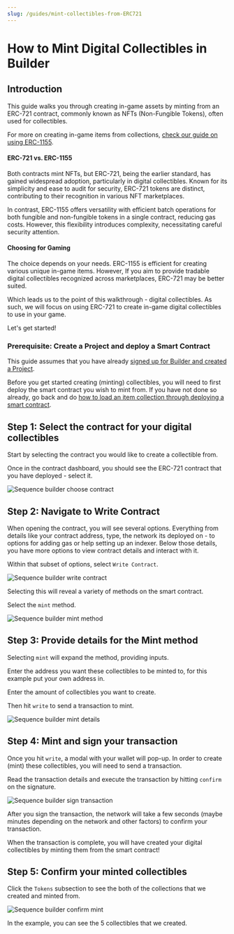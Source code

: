 ```yaml
---
slug: /guides/mint-collectibles-from-ERC721
---
```


# How to Mint Digital Collectibles in Builder

## Introduction

This guide walks you through creating in-game assets by minting from an ERC-721 contract, commonly known as NFTs (Non-Fungible Tokens), often used for collectibles.

For more on creating in-game items from collections, [check our guide on using ERC-1155](/builder/mint-items-from-ERC1155).

#### ERC-721 vs. ERC-1155

Both contracts mint NFTs, but ERC-721, being the earlier standard, has gained widespread adoption, particularly in digital collectibles. Known for its simplicity and ease to audit for security, ERC-721 tokens are distinct, contributing to their recognition in various NFT marketplaces.

In contrast, ERC-1155 offers versatility with efficient batch operations for both fungible and non-fungible tokens in a single contract, reducing gas costs. However, this flexibility introduces complexity, necessitating careful security attention.

#### Choosing for Gaming

The choice depends on your needs. ERC-1155 is efficient for creating various unique in-game items. However, If you aim to provide tradable digital collectibles recognized across marketplaces, ERC-721 may be better suited.

Which leads us to the point of this walkthrough - digital collectibles. As such, we will focus on using ERC-721 to create in-game digital collectibles to use in your game.

Let's get started!

### Prerequisite: Create a Project and deploy a Smart Contract

This guide assumes that you have already [signed up for Builder and created a Project](https://docs.sequence.xyz/signup-and-create-a-project).

Before you get started creating (minting) collectibles, you will need to first deploy the smart contract you wish to mint from. If you have not done so already, go back and do [how to load an item collection through deploying a smart contract](/builder/deploy-an-item-collection-contract).

## Step 1: Select the contract for your digital collectibles

Start by selecting the contract you would like to create a collectible from.

Once in the contract dashboard, you should see the ERC-721 contract that you have deployed - select it.



![Sequence builder choose contract](/img/builder/builder_choose_contract_mint_collectibles.png)

## Step 2: Navigate to Write Contract

When opening the contract, you will see several options. Everything from details like your contract address, type, the network its deployed on - to options for adding gas or help setting up an indexer. Below those details, you have more options to view contract details and interact with it.

Within that subset of options, select `Write Contract`.



![Sequence builder write contract](/img/builder/builder_select_write_contract_mint_collectibles.png)

Selecting this will reveal a variety of methods on the smart contract.

Select the `mint` method.



![Sequence builder mint method](/img/builder/builder_select_mint_method_mint_collectibles.png)

## Step 3: Provide details for the Mint method

Selecting `mint` will expand the method, providing inputs. 

Enter the address you want these collectibles to be minted to, for this example put your own address in.

Enter the amount of collectibles you want to create.

Then hit `write` to send a transaction to mint.



![Sequence builder mint details](/img/builder/builder_fill_mint_details_mint_collectibles.png)

## Step 4: Mint and sign your transaction

Once you hit `write`, a modal with your wallet will pop-up. In order to create (mint) these collectibles, you will need to send a transaction.

Read the transaction details and execute the transaction by hitting `confirm` on the signature.



![Sequence builder sign transaction](/img/builder/builder_sign_transaction_mint_collectibles.png)

After you sign the transaction, the network will take a few seconds (maybe minutes depending on the network and other factors) to confirm your transaction.

When the transaction is complete, you will have created your digital collectibles by minting them from the smart contract!

## Step 5: Confirm your minted collectibles

Click the `Tokens` subsection to see the both of the collections that we created and minted from.



![Sequence builder confirm mint](/img/builder/builder_confirm_mint_collectibles.png)

In the example, you can see the 5 collectibles that we created.

